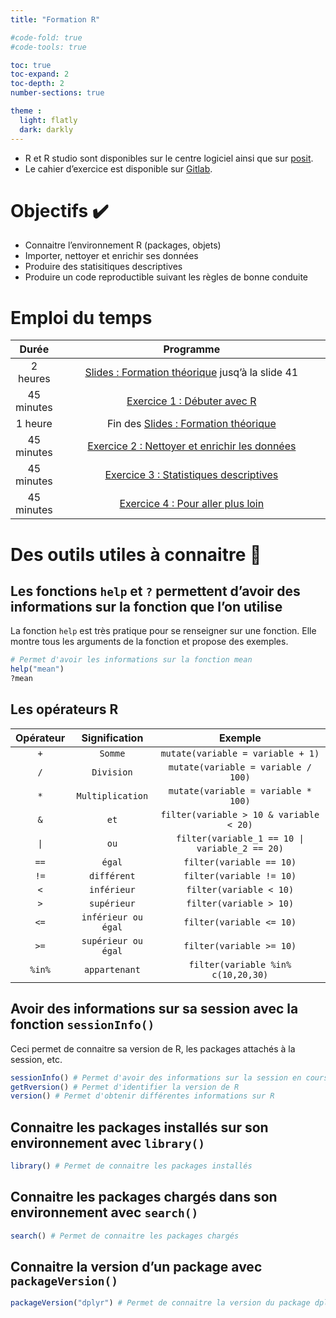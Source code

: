 ```yaml
---
title: "Formation R"

#code-fold: true
#code-tools: true

toc: true
toc-expand: 2
toc-depth: 2
number-sections: true

theme :
  light: flatly
  dark: darkly
---
```


::: callout-note
-   R et R studio sont disponibles sur le centre logiciel ainsi que sur [posit](https://posit.co/download/rstudio-desktop/).
-   Le cahier d'exercice est disponible sur [Gitlab](https://gitlab.intranet.social.gouv.fr/Dares/Interdepartements/Formations_internes_R).
:::

# Objectifs ✔️

-   Connaitre l'environnement R (packages, objets)
-   Importer, nettoyer et enrichir ses données
-   Produire des statisitiques descriptives
-   Produire un code reproductible suivant les règles de bonne conduite

# Emploi du temps

|   Durée    |                         Programme                                   |
|:----------:|:-------------------------------------------------------------------:|
| 2 heures   | [Slides : Formation théorique](slides.qmd) jusq'à la slide 41       |
| 45 minutes | [Exercice 1 : Débuter avec R](exercice_1.qmd)                       |
| 1 heure    | Fin des [Slides : Formation théorique](slides.qmd)                  |
| 45 minutes | [Exercice 2 : Nettoyer et enrichir les données](exercice_2.qmd)     |
| 45 minutes | [Exercice 3 : Statistiques descriptives](exercice_3.qmd)            |
| 45 minutes | [Exercice 4 : Pour aller plus loin](exercice_4.qmd)                 |


# Des outils utiles à connaitre 🧰

::: {.callout-tip collapse="true"}
## Les fonctions `help` et `?` permettent d'avoir des informations sur la fonction que l'on utilise
La fonction `help` est très pratique pour se renseigner sur une fonction. Elle montre tous les arguments de la fonction et propose des exemples.
```r
# Permet d'avoir les informations sur la fonction mean 
help("mean") 
?mean
```
:::

::: {.callout-tip collapse="true"}
## Les opérateurs R

| Opérateur | Signification        | Exemple                                       |
|:---------:|:--------------------:|:---------------------------------------------:|
| `+`       |  `Somme`             | `mutate(variable = variable + 1)`             |
| `/`       |  `Division`          | `mutate(variable = variable / 100)`           |
| `* `      |  `Multiplication`    | `mutate(variable = variable * 100)`           |
| `&`       |  `et`                | `filter(variable > 10 & variable < 20)`       |
| `|`       |  `ou`                | `filter(variable_1 == 10 | variable_2 == 20)` |
| `==`      |  `égal`              | `filter(variable == 10)`                      |
| `!=`      |  `différent`         | `filter(variable != 10)`                      |
| `<`       |  `inférieur`         | `filter(variable < 10)`                       |
| `>`       |  `supérieur`         | `filter(variable > 10)`                       |
| `<=`      | `inférieur ou égal`  | `filter(variable <= 10)`                      |
| `>=`      | `supérieur ou égal`  | `filter(variable >= 10)`                      |
| `%in%`    | `appartenant`        | `filter(variable %in% c(10,20,30)`            |


:::


::: {.callout-tip collapse="true"}
## Avoir des informations sur sa session avec la fonction `sessionInfo()`
Ceci permet de connaitre sa version de R, les packages attachés à la session, etc. 
```r
sessionInfo() # Permet d'avoir des informations sur la session en cours dont la version de R
getRversion() # Permet d'identifier la version de R
version() # Permet d'obtenir différentes informations sur R
```
:::

::: {.callout-tip collapse="true"}
## Connaitre les packages installés sur son environnement avec `library()`

```r
library() # Permet de connaitre les packages installés
```
:::

::: {.callout-tip collapse="true"}
## Connaitre les packages chargés dans son environnement avec `search()`

```r
search() # Permet de connaitre les packages chargés 
```
:::

::: {.callout-tip collapse="true"}
## Connaitre la version d'un package avec `packageVersion()`

```r
packageVersion("dplyr") # Permet de connaitre la version du package dplyr
```
:::
